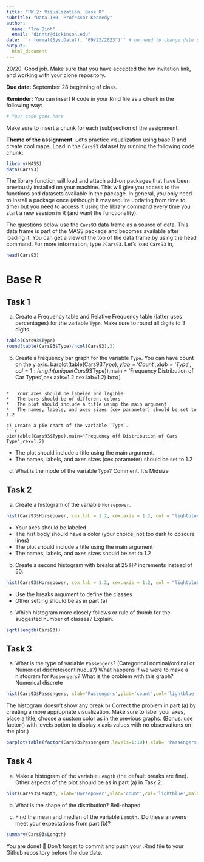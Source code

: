 ```yaml
---
title: "HW 2: Visualization, Base R"
subtitle: "Data 180, Professor Kennedy"
author: 
  name: "Tra Dinh"
  email: "dinhtr@dickinson.edu"
date: '`r format(Sys.Date(), "09/23/2023")`' # no need to change date since this line grabs today's date
output: 
  html_document
---
```

20/20. Good job. 
Make sure that you have accepted the hw invitation link, and working with your clone repository.

**Due date:** September 28 beginning of class.

**Reminder:** You can insert R code in your Rmd file as a chunk in the following way:
```r
# Your code goes here
```
Make sure to insert a chunk for each (sub)section of the assignment.

**Theme of the assignment**: Let's practice visualization using base R and create cool maps. Load in the `Cars93` dataset by running the following code chunk:

```r
library(MASS)
data(Cars93)
```

The library function will load and attach add-on packages that have been previously installed on your machine. This will give you access to the functions and datasets available in the package. In general, you only need to install a package once (although it may require updating from time to time) but you need to access it using the library command every time you start a new session in R (and want the functionality). 

The questions below use the `Cars93` data frame as a source of data. This data frame is part of the MASS package and becomes available after loading it. You can get a view of the top of the data frame by using the head command. For more information, type `?Cars93`. Let's load `Cars93` in,
```r
head(Cars93)
```

# Base R
## Task 1
a) Create a Frequency table and Relative Frequency table (latter uses percentages) for the variable `Type`. Make sure to round all digits to 3 digits.
```r
table(Cars93$Type)
round(table(Cars93$Type)/ncol(Cars93),3)
```
b) Create a frequency bar graph for the variable `Type`. You can have count on the y axis.
barplot(table(Cars93$Type),ylab = 'Count',xlab='Type',col=1:length(unique(Cars93$Type)),main = 'Frequency Distribution of Car Types',cex.axis=1.2,cex.lab=1.2)
box()
```

*	Your axes should be labeled and legible
*	The bars should be of different colors
*	The plot should include a title using the main argument
*	The names, labels, and axes sizes (cex parameter) should be set to 1.2

c) Create a pie chart of the variable `Type`.
```r
pie(table(Cars93$Type),main="Frequency off Distribution of Cars Type",cex=1.2)
```

* The plot should include a title using the main argument.
*	The names, labels, and axes sizes (cex parameter) should be set to 1.2

d) What is the mode of the variable `Type`? Comment.
It's Midsize

## Task 2 
a) Create a histogram of the variable `Horsepower`.
```r
hist(Cars93$Horsepower, cex.lab = 1.2, cex.axis = 1.2, col = "lightblue", xlab = "Horsepower")
```

*	Your axes should be labeled
*	The hist body should have a color (your choice, not too dark to obscure lines) 
*	The plot should include a title using the main argument
*	The names, labels, and axes sizes should be set to 1.2

b) Create a second histogram with breaks at 25 HP increments instead of 50.
```r
hist(Cars93$Horsepower, cex.lab = 1.2, cex.axis = 1.2, col = "lightblue",breaks=seq(0,300,25), xlab = "Horsepower")
```

* Use the breaks argument to define the classes
* Other setting should be as in part (a)

c) Which histogram more closely follows or rule of thumb for the suggested number of classes? Explain.
```r
sqrt(length(Cars93))
```


## Task 3 
a) What is the type of variable `Passengers`? (Categorical nominal/ordinal or Numerical discrete/continuous?) What happens if we were to make a histogram for `Passengers`? What is the problem with this graph?
Numerical discrete
```r
hist(Cars93$Passengers, xlab='Passengers',ylab='count',col='lightblue',main='Histogram for Horsepower',cex=1.2)
```
The histogram doesn't show any break 
b) Correct the problem in part (a) by creating a more appropriate visualization. Make sure to label your axes, place a title, choose a custom color as in the previous graphs. (Bonus: use factor() with levels option to display x axis values with no observations on the plot.)
```r
barplot(table(factor(Cars93$Passengers,levels=1:10)),xlab= 'Passengers',ylab='count',main='Distribution of # of Passengers',col='lightblue')
```

## Task 4 
a) Make a histogram of the variable `Length` (the default breaks are fine). Other aspects of the plot should be as in part (a) in Task 2.
```r
hist(Cars93$Length, xlab='Horsepower',ylab='count',col='lightblue',main='Histogram for Length',cex=1.2)
```

b) What is the shape of the distribution?
Bell-shaped

c) Find the mean and median of the variable `Length.` Do these answers meet your expectations from part (b)?
```r
summary(Cars93$Length)
```

You are done! 🏁 Don't forget to commit and push your .Rmd file to your Github repository before the due date.


